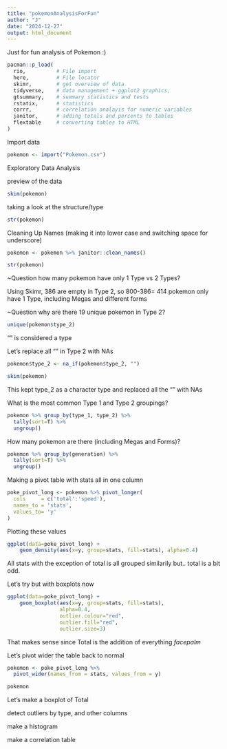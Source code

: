 ```yaml
---
title: "pokemonAnalysisForFun"
author: "J"
date: "2024-12-27"
output: html_document
---
```


Just for fun analysis of Pokemon :)

```r
pacman::p_load(
  rio,          # File import
  here,         # File locator
  skimr,        # get overview of data
  tidyverse,    # data management + ggplot2 graphics, 
  gtsummary,    # summary statistics and tests
  rstatix,      # statistics
  corrr,        # correlation analayis for numeric variables
  janitor,      # adding totals and percents to tables
  flextable     # converting tables to HTML
)
```

Import data

```r
pokemon <- import("Pokemon.csv")
```

Exploratory Data Analysis

preview of the data
```r
skim(pokemon)
```

taking a look at the structure/type
```r
str(pokemon)
```

Cleaning Up Names (making it into lower case and switching space for underscore)

```r
pokemon <- pokemon %>% janitor::clean_names()

str(pokemon)
```

~Question how many pokemon have only 1 Type vs 2 Types?

Using Skimr, 386 are empty in Type 2, so 800-386= 414 pokemon only have 1 Type, including Megas and 
different forms

~Question why are there 19 unique pokemon in Type 2?

```r
unique(pokemon$type_2)
```
"" is considered a type

Let's replace all "" in Type 2 with NAs

```r
pokemon$type_2 <- na_if(pokemon$type_2, "")

skim(pokemon)
```
This kept type_2 as a character type and replaced all the "" with NAs

What is the most common Type 1 and Type 2 groupings?

```r
pokemon %>% group_by(type_1, type_2) %>% 
  tally(sort=T) %>% 
  ungroup()
```

How many pokemon are there (including Megas and Forms)?
```r
pokemon %>% group_by(generation) %>% 
  tally(sort=T) %>% 
  ungroup()
```

Making a pivot table with stats all in one column
```r
poke_pivot_long <- pokemon %>% pivot_longer(
  cols     = c('total':'speed'),
  names_to = 'stats',
  values_to= 'y'
)

```

Plotting these values
```r
ggplot(data=poke_pivot_long) +
    geom_density(aes(x=y, group=stats, fill=stats), alpha=0.4)
```
All stats with the exception of total is all grouped similarily but.. total is a bit odd.

Let's try but with boxplots now

```r
ggplot(data=poke_pivot_long) +
    geom_boxplot(aes(x=y, group=stats, fill=stats), 
                 alpha=0.4, 
                 outlier.colour="red",
                 outlier.fill="red",
                 outlier.size=3)
```
That makes sense since Total is the addition of everything *facepalm*

Let's pivot wider the table back to normal

```r
pokemon <- poke_pivot_long %>%
  pivot_wider(names_from = stats, values_from = y)

pokemon
```








Let's make a boxplot of Total







detect outliers by type, and other columns






make a histogram


make a correlation table

